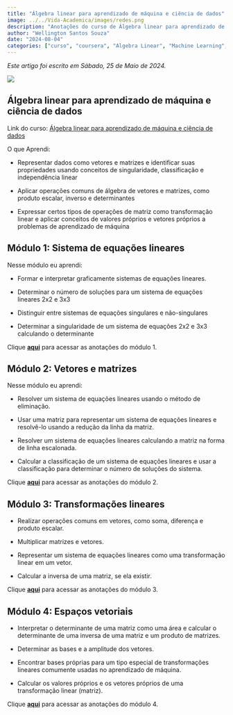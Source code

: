 ```yaml
---
title: "Álgebra linear para aprendizado de máquina e ciência de dados"
image: ../../Vida-Academica/images/redes.png
description: "Anotações do curso de Álgebra linear para aprendizado de máquina e ciência de dados"
author: "Wellington Santos Souza"
date: "2024-08-04"
categories: ["curso", "coursera", "Algebra Linear", "Machine Learning", "Data Science", "Deep Learning", "Python", "R", "Algebra Linear"]
---
```


*Este artigo foi escrito em Sábado, 25 de Maio de 2024.*

![](../images/capa-04.png){fig-alt="Capa" fig-title="Capa"}

## Álgebra linear para aprendizado de máquina e ciência de dados

Link do curso: [Álgebra linear para aprendizado de máquina e ciência de dados](https://www.coursera.org/learn/machine-learning-linear-algebra)

O que Aprendi:

- Representar dados como vetores e matrizes e identificar suas propriedades usando conceitos de singularidade, classificação e independência linear

- Aplicar operações comuns de álgebra de vetores e matrizes, como produto escalar, inverso e determinantes

- Expressar certos tipos de operações de matriz como transformação linear e aplicar conceitos de valores próprios e vetores próprios a problemas de aprendizado de máquina

## Módulo 1: Sistema de equações lineares

Nesse módulo eu aprendi: 

+ Formar e interpretar graficamente sistemas de equações lineares.

+ Determinar o número de soluções para um sistema de equações lineares 2x2 e 3x3

+ Distinguir entre sistemas de equações singulares e não-singulares 

+ Determinar a singularidade de um sistema de equações 2x2 e 3x3 calculando o determinante

Clique [**aqui**](01-mod-algebra.qmd) para acessar as anotações do módulo 1.

## Módulo 2: Vetores e matrizes

Nesse módulo eu aprendi:

+ Resolver um sistema de equações lineares usando o método de eliminação.

+ Usar uma matriz para representar um sistema de equações lineares e resolvê-lo usando a redução da linha da matriz.

+ Resolver um sistema de equações lineares calculando a matriz na forma de linha escalonada.

+ Calcular a classificação de um sistema de equações lineares e usar a classificação para determinar o número de soluções do sistema.

Clique [**aqui**](02-mod-vetores-matrizes.qmd) para acessar as anotações do módulo 2.

## Módulo 3: Transformações lineares

- Realizar operações comuns em vetores, como soma, diferença e produto escalar.

- Multiplicar matrizes e vetores. 

- Representar um sistema de equações lineares como uma transformação linear em um vetor. 

- Calcular a inversa de uma matriz, se ela existir.

Clique [**aqui**](03-mod-transformacoes-lineares.qmd) para acessar as anotações do módulo 3.

## Módulo 4: Espaços vetoriais

- Interpretar o determinante de uma matriz como uma área e calcular o determinante de uma inversa de uma matriz e um produto de matrizes.

- Determinar as bases e a amplitude dos vetores.

- Encontrar bases próprias para um tipo especial de transformações lineares comumente usadas no aprendizado de máquina.

- Calcular os valores próprios e os vetores próprios de uma transformação linear (matriz).

Clique [**aqui**](04-mod-espacos-vetoriais.qmd) para acessar as anotações do módulo 4.



